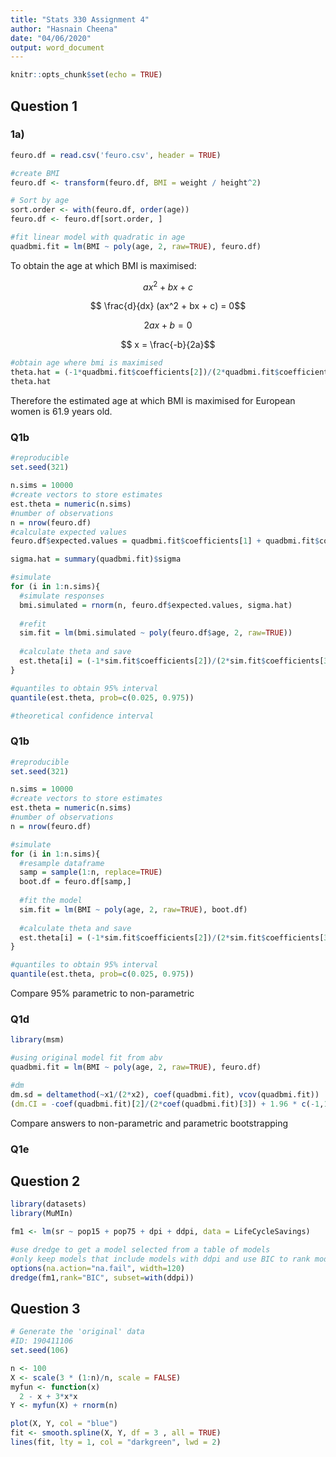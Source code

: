 ```yaml
---
title: "Stats 330 Assignment 4"
author: "Hasnain Cheena"
date: "04/06/2020"
output: word_document
---
```


```r
knitr::opts_chunk$set(echo = TRUE)
```

## Question 1

### 1a)
```r
feuro.df = read.csv('feuro.csv', header = TRUE)

#create BMI
feuro.df <- transform(feuro.df, BMI = weight / height^2)

# Sort by age
sort.order <- with(feuro.df, order(age))
feuro.df <- feuro.df[sort.order, ]

#fit linear model with quadratic in age
quadbmi.fit = lm(BMI ~ poly(age, 2, raw=TRUE), feuro.df)
```
To obtain the age at which BMI is maximised: 

$$ ax^2 + bx + c$$ 

$$ \frac{d}{dx} (ax^2 + bx + c) = 0$$

$$ 2ax + b = 0$$

$$ x = \frac{-b}{2a}$$

```r
#obtain age where bmi is maximised
theta.hat = (-1*quadbmi.fit$coefficients[2])/(2*quadbmi.fit$coefficients[3])
theta.hat
``` 

Therefore the estimated age at which BMI is maximised for European women is 61.9 years old.

### Q1b
```r
#reproducible
set.seed(321)

n.sims = 10000
#create vectors to store estimates
est.theta = numeric(n.sims)
#number of observations
n = nrow(feuro.df)
#calculate expected values
feuro.df$expected.values = quadbmi.fit$coefficients[1] + quadbmi.fit$coefficients[2]*feuro.df$age + quadbmi.fit$coefficients[3]*(feuro.df$age)^2

sigma.hat = summary(quadbmi.fit)$sigma

#simulate
for (i in 1:n.sims){
  #simulate responses
  bmi.simulated = rnorm(n, feuro.df$expected.values, sigma.hat)
  
  #refit
  sim.fit = lm(bmi.simulated ~ poly(feuro.df$age, 2, raw=TRUE))
  
  #calculate theta and save
  est.theta[i] = (-1*sim.fit$coefficients[2])/(2*sim.fit$coefficients[3])
}

#quantiles to obtain 95% interval
quantile(est.theta, prob=c(0.025, 0.975))
```

```r
#theoretical confidence interval

```

### Q1b
```r
#reproducible
set.seed(321)

n.sims = 10000
#create vectors to store estimates
est.theta = numeric(n.sims)
#number of observations
n = nrow(feuro.df)

#simulate
for (i in 1:n.sims){
  #resample dataframe
  samp = sample(1:n, replace=TRUE)
  boot.df = feuro.df[samp,]
  
  #fit the model
  sim.fit = lm(BMI ~ poly(age, 2, raw=TRUE), boot.df)
  
  #calculate theta and save
  est.theta[i] = (-1*sim.fit$coefficients[2])/(2*sim.fit$coefficients[3])
}

#quantiles to obtain 95% interval
quantile(est.theta, prob=c(0.025, 0.975))
```

Compare 95% parametric to non-parametric 

### Q1d
```r
library(msm)

#using original model fit from abv
quadbmi.fit = lm(BMI ~ poly(age, 2, raw=TRUE), feuro.df)

#dm 
dm.sd = deltamethod(~x1/(2*x2), coef(quadbmi.fit), vcov(quadbmi.fit))
(dm.CI = -coef(quadbmi.fit)[2]/(2*coef(quadbmi.fit)[3]) + 1.96 * c(-1,1) * dm.sd)
```

Compare answers to non-parametric and parametric bootstrapping

### Q1e



## Question 2
```r
library(datasets)
library(MuMIn)

fm1 <- lm(sr ~ pop15 + pop75 + dpi + ddpi, data = LifeCycleSavings)

#use dredge to get a model selected from a table of models
#only keep models that include models with ddpi and use BIC to rank models
options(na.action="na.fail", width=120)
dredge(fm1,rank="BIC", subset=with(ddpi))
```

## Question 3
```r
# Generate the 'original' data
#ID: 190411106
set.seed(106)

n <- 100
X <- scale(3 * (1:n)/n, scale = FALSE)
myfun <- function(x)
  2 - x + 3*x*x
Y <- myfun(X) + rnorm(n)

plot(X, Y, col = "blue")
fit <- smooth.spline(X, Y, df = 3 , all = TRUE)
lines(fit, lty = 1, col = "darkgreen", lwd = 2)
```
